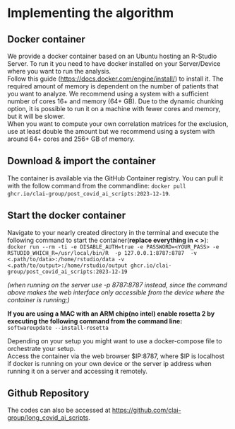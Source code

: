 # Implementing the algorithm {#sec-implement .unnumbered}

\index{Implementing the algorithm}

## Docker container

We provide a docker container based on an Ubuntu hosting an R-Studio Server. To run it you need to have docker installed on your Server/Device where you want to run the analysis.\
Follow this guide (<https://docs.docker.com/engine/install/>) to install it. The required amount of memory is dependent on the number of patients that you want to analyze. We recommend using a system with a sufficient number of cores 16+ and memory (64+ GB). Due to the dynamic chunking option, it is possible to run it on a machine with fewer cores and memory, but it will be slower.\
When you want to compute your own correlation matrices for the exclusion, use at least double the amount but we recommend using a system with around 64+ cores and 256+ GB of memory.

## Download & import the container

The container is available via the GitHub Container registry. You can pull it with the follow command from the commandline: `docker pull ghcr.io/clai-group/post_covid_ai_scripts:2023-12-19`.

## Start the docker container

Navigate to your nearly created directory in the terminal and execute the following command to start the container(**replace everything in \< \>**):\
`docker run --rm -ti -e DISABLE_AUTH=true -e PASSWORD=<YOUR_PASS> -e RSTUDIO_WHICH_R=/usr/local/bin/R  -p 127.0.0.1:8787:8787  -v <.path/to/data>:/home/rstudio/data -v <.path/to/output>:/home/rstudio/output ghcr.io/clai-group/post_covid_ai_scripts:2023-12-19`

*(when running on the server use -p 8787:8787 instead, since the command above makes the web interface only accessible from the device where the container is running;)*

**If you are using a MAC with an ARM chip(no intel) enable rosetta 2 by executing the following command from the command line:**\
`softwareupdate --install-rosetta`

Depending on your setup you might want to use a docker-compose file to orchestrate your setup.\
Access the container via the web browser \$IP:8787, where \$IP is localhost if docker is running on your own device or the server ip address when running it on a server and accessing it remotely.

## Github Repository

The codes can also be accessed at <https://github.com/clai-group/long_covid_ai_scripts>.
